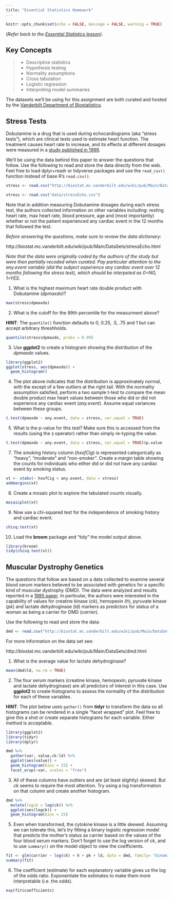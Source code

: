 ```yaml
---
title: "Essential Statistics Homework"
---
```


```r
knitr::opts_chunk$set(echo = FALSE, message = FALSE, warning = TRUE)
```

(_Refer back to the [Essential Statistics lesson](r-stats.html))._

## Key Concepts

> 
- Descriptive statistics
- Hypothesis testing
- Normality assumptions
- Cross tabulation
- Logistic regression
- Interpreting model summaries

The datasets we'll be using for this assignment are both curated and hosted by the [Vanderbilt Department of Biostatistics](http://biostat.mc.vanderbilt.edu/wiki/Main/DataSets).

## Stress Tests

Dobutamine is a drug that is used during echocardiograms (aka "stress tests"), which are clinical tests used to estimate heart function. The treatment causes heart rate to increase, and its effects at different dosages were measured in a [study published in 1999](https://www.ncbi.nlm.nih.gov/pubmed/10080472).

We'll be using the data behind this paper to answer the questions that follow. Use the following to read and store the data directly from the web. Feel free to load dplyr+readr or tidyverse packages and use the `read_csv()` function instead of base R's `read.csv()`.

```r
stress <- read.csv("http://biostat.mc.vanderbilt.edu/wiki/pub/Main/DataSets/stressEcho.csv")
```

```r
stress <- read.csv("data/stressEcho.csv")
```

Note that in addition measuring Dobutamine dosages during each stress test, the authors collected information on other variables including: resting heart rate, max heart rate, blood pressure, age and (most importantly) whether or not the patient experienced any cardiac event in the 12 months that followed the test.

*Before answering the questions, make sure to review the data dictionary*: 

http://biostat.mc.vanderbilt.edu/wiki/pub/Main/DataSets/stressEcho.html

*Note that the data were originally coded by the authors of the study but were then partially recoded when curated. Pay particular attention to the any.event variable (did the subject experience any cardiac event over 12 months following the stress test), which should be interpeted as 0=NO, 1=YES.*

1. What is the highest maximum heart rate double product with Dobutamine (*dpmaxdo*)?

```r
max(stress$dpmaxdo)
```

2. What is the cutoff for the 99th percentile for the measurment above? 

**HINT**: The `quantile()` function defaults to 0, 0.25, .5, .75 and 1 but can accept arbitrary threshholds.

```r
quantile(stress$dpmaxdo, probs = 0.99)
```

3. Use **ggplot2** to create a histogram showing the distribution of the *dpmaxdo* values.  

```r
library(ggplot2)
ggplot(stress, aes(dpmaxdo)) +
  geom_histogram()
```

4. The plot above indicates that the distribution is approximately normal, with the except of a few outliers at the right tail. With the normality assumption satisfied, perform a two sample t-test to compare the mean double product max heart values between those who did or did not experience any cardiac event (*any.event*). Assume equal variances between these groups.

```r
t.test(dpmaxdo ~ any.event, data = stress, var.equal = TRUE)
```

5. What is the p-value for this test? Make sure this is accessed from the results (using the `$` operator) rather than simply re-typing the value.

```r
t.test(dpmaxdo ~ any.event, data = stress, var.equal = TRUE)$p.value
```

7. The smoking history column (*hxofCig*) is represented categorically as "heavy", "moderate" and "non-smoker". Create a margin table showing the counts for individuals who either did or did not have any cardiac event by smoking status.

```r
xt <- xtabs(~ hxofCig + any.event, data = stress)
addmargins(xt)
```

8. Create a mosaic plot to explore the tabulated counts visually.

```r
mosaicplot(xt)
```

9. Now use a chi-squared test for the independence of smoking history and cardiac event.

```r
chisq.test(xt)
```

10. Load the **broom** package and "tidy" the model output above.

```r
library(broom)
tidy(chisq.test(xt))
```


## Muscular Dystrophy Genetics

The questions that follow are based on a data collected to examine several blood serum markers believed to be associated with genetics for a specific kind of muscular dystrophy (DMD). The data were analyzed and results reported in a [1985 paper](https://www.ncbi.nlm.nih.gov/pubmed/7137219). In particular, the authors were interested in the capability of values for creatine kinase (*ck*), hemopexin (*h*), pyruvate kinase (*pk*) and lactate dehydroginase (*ld*) markers as predictors for status of a woman as being a carrier for DMD (*carrier*). 

Use the following to read and store the data:

```r
dmd <- read.csv("http://biostat.mc.vanderbilt.edu/wiki/pub/Main/DataSets/dmd.csv")
```

For more information on the data set see: 

http://biostat.mc.vanderbilt.edu/wiki/pub/Main/DataSets/dmd.html

1. What is the average value for lactate dehydroginase?
```r
mean(dmd$ld, na.rm = TRUE)
```

2. The four serum markers (creatine kinase, hemopexin, pyruvate kinase and lactate dehydroginase) are all predictors of interest in this case. Use **ggplot2** to create histograms to assess the normality of the distribution for each of these variables.

**HINT**: The plot below uses `gather()` from **tidyr** to transform the data so all histograms can be rendered in a single "facet wrapped" plot. Feel free to give this a shot or create separate histograms for each variable. Either method is acceptable.

```r
library(ggplot2)
library(tidyr)
library(dplyr)

dmd %>%
  gather(var, value,ck:ld) %>%
  ggplot(aes(value)) +
  geom_histogram(bins = 25) +
  facet_wrap(~var, scales = "free")
```

3. All of these columns have outliers and are (at least slightly) skewed. But *ck* seems to require the most attention. Try using a log transformation on that column and create another histogram.

```r
dmd %>%
  mutate(logck = log(ck)) %>%
  ggplot(aes(logck)) +
  geom_histogram(bins = 25)
```

5. Even when transformed, the cytokine kinase is a little skewed. Assuming we can tolerate this, let's try fitting a binary logistic regression model that predicts the mother's status as carrier based on the values of the four blood serum markers. Don't forget to use the log version of *ck*, and to use `summary()` on the model object to view the coefficients.

```r
fit <- glm(carrier ~ log(ck) + h + pk + ld, data = dmd, family= "binomial")
summary(fit)
```

6. The coefficient (estimate) for each explanatory variable gives us the log of the odds ratio. Exponentiate the estimates to make them more interpretable (i.e. the odds).

```r
exp(fit$coefficients)
```



